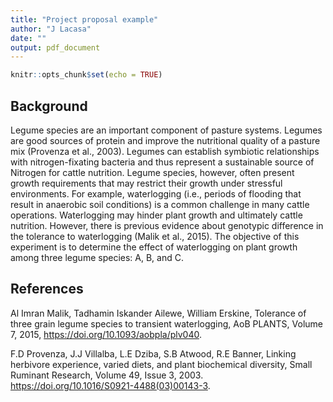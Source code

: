 ```yaml
---
title: "Project proposal example"
author: "J Lacasa"
date: ""
output: pdf_document
---
```


```r
knitr::opts_chunk$set(echo = TRUE)
```

## Background  
Legume species are an important component of pasture systems. 
Legumes are good sources of protein and improve the nutritional quality of a pasture mix (Provenza et al., 2003). 
Legumes can establish symbiotic relationships with nitrogen-fixating bacteria and thus represent a sustainable source of Nitrogen for cattle nutrition.
Legume species, however, often present growth requirements that may restrict their growth under stressful environments. 
For example, waterlogging (i.e., periods of flooding that result in anaerobic soil conditions) is a common challenge in many cattle operations. 
Waterlogging may hinder plant growth and ultimately cattle nutrition. 
However, there is previous evidence about genotypic difference in the tolerance to waterlogging (Malik et al., 2015). 
The objective of this experiment is to determine the effect of waterlogging on plant growth among three legume species: A, B, and C.


## References  

Al Imran Malik, Tadhamin Iskander Ailewe, William Erskine, Tolerance of three grain legume species to transient waterlogging, AoB PLANTS, Volume 7, 2015, [https://doi.org/10.1093/aobpla/plv040](https://doi.org/10.1093/aobpla/plv040).

F.D Provenza, J.J Villalba, L.E Dziba, S.B Atwood, R.E Banner, Linking herbivore experience, varied diets, and plant biochemical diversity, Small Ruminant Research, Volume 49, Issue 3, 2003. [https://doi.org/10.1016/S0921-4488(03)00143-3](https://doi.org/10.1016/S0921-4488(03)00143-3).

